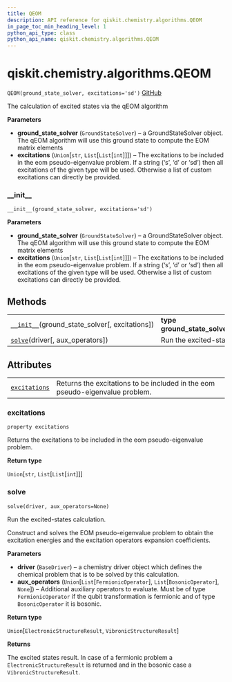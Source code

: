 ```yaml
---
title: QEOM
description: API reference for qiskit.chemistry.algorithms.QEOM
in_page_toc_min_heading_level: 1
python_api_type: class
python_api_name: qiskit.chemistry.algorithms.QEOM
---
```


# qiskit.chemistry.algorithms.QEOM

<span id="qiskit.chemistry.algorithms.QEOM" />

`QEOM(ground_state_solver, excitations='sd')` [GitHub](https://github.com/qiskit-community/qiskit-aqua/tree/stable/0.9/qiskit/chemistry/algorithms/excited_states_solvers/qeom.py "view source code")

The calculation of excited states via the qEOM algorithm

**Parameters**

*   **ground\_state\_solver** (`GroundStateSolver`) – a GroundStateSolver object. The qEOM algorithm will use this ground state to compute the EOM matrix elements
*   **excitations** (`Union`\[`str`, `List`\[`List`\[`int`]]]) – The excitations to be included in the eom pseudo-eigenvalue problem. If a string (‘s’, ‘d’ or ‘sd’) then all excitations of the given type will be used. Otherwise a list of custom excitations can directly be provided.

### \_\_init\_\_

<span id="qiskit.chemistry.algorithms.QEOM.__init__" />

`__init__(ground_state_solver, excitations='sd')`

**Parameters**

*   **ground\_state\_solver** (`GroundStateSolver`) – a GroundStateSolver object. The qEOM algorithm will use this ground state to compute the EOM matrix elements
*   **excitations** (`Union`\[`str`, `List`\[`List`\[`int`]]]) – The excitations to be included in the eom pseudo-eigenvalue problem. If a string (‘s’, ‘d’ or ‘sd’) then all excitations of the given type will be used. Otherwise a list of custom excitations can directly be provided.

## Methods

|                                                                                                                                             |                                                   |
| ------------------------------------------------------------------------------------------------------------------------------------------- | ------------------------------------------------- |
| [`__init__`](#qiskit.chemistry.algorithms.QEOM.__init__ "qiskit.chemistry.algorithms.QEOM.__init__")(ground\_state\_solver\[, excitations]) | **type ground\_state\_solver**`GroundStateSolver` |
| [`solve`](#qiskit.chemistry.algorithms.QEOM.solve "qiskit.chemistry.algorithms.QEOM.solve")(driver\[, aux\_operators])                      | Run the excited-states calculation.               |

## Attributes

|                                                                                                               |                                                                              |
| ------------------------------------------------------------------------------------------------------------- | ---------------------------------------------------------------------------- |
| [`excitations`](#qiskit.chemistry.algorithms.QEOM.excitations "qiskit.chemistry.algorithms.QEOM.excitations") | Returns the excitations to be included in the eom pseudo-eigenvalue problem. |

### excitations

<span id="qiskit.chemistry.algorithms.QEOM.excitations" />

`property excitations`

Returns the excitations to be included in the eom pseudo-eigenvalue problem.

**Return type**

`Union`\[`str`, `List`\[`List`\[`int`]]]

### solve

<span id="qiskit.chemistry.algorithms.QEOM.solve" />

`solve(driver, aux_operators=None)`

Run the excited-states calculation.

Construct and solves the EOM pseudo-eigenvalue problem to obtain the excitation energies and the excitation operators expansion coefficients.

**Parameters**

*   **driver** (`BaseDriver`) – a chemistry driver object which defines the chemical problem that is to be solved by this calculation.
*   **aux\_operators** (`Union`\[`List`\[`FermionicOperator`], `List`\[`BosonicOperator`], `None`]) – Additional auxiliary operators to evaluate. Must be of type `FermionicOperator` if the qubit transformation is fermionic and of type `BosonicOperator` it is bosonic.

**Return type**

`Union`\[`ElectronicStructureResult`, `VibronicStructureResult`]

**Returns**

The excited states result. In case of a fermionic problem a `ElectronicStructureResult` is returned and in the bosonic case a `VibronicStructureResult`.

